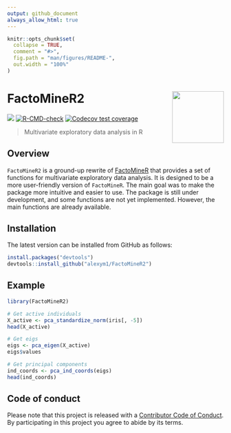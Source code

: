 ---
output: github_document
always_allow_html: true
---

<!-- README.md is generated from README.Rmd. Please edit that file -->

```{r, include = FALSE}
knitr::opts_chunk$set(
  collapse = TRUE,
  comment = "#>",
  fig.path = "man/figures/README-",
  out.width = "100%"
)
```

# FactoMineR2 <a href=#><img src='man/figures/sticker.png' align="right" width="120" /></a>

<!-- badges: start -->
![](https://img.shields.io/badge/github%20version-0.5.0-orange.svg)
[![R-CMD-check](https://github.com/alexym1/FactoMineR2/actions/workflows/R-CMD-check.yaml/badge.svg)](https://github.com/alexym1/FactoMineR2/actions/workflows/R-CMD-check.yaml)
[![Codecov test coverage](https://codecov.io/gh/alexym1/FactoMineR2/branch/master/graph/badge.svg)](https://app.codecov.io/gh/alexym1/FactoMineR2?branch=master)
<!-- badges: end -->

> Multivariate exploratory data analysis in R


## Overview
`FactoMineR2` is a ground-up rewrite of [FactoMineR](https://github.com/husson/FactoMineR/tree/master) that provides a set of functions for multivariate exploratory data analysis. It is designed to be a more user-friendly version of `FactoMineR`. The main goal was to make the package more intuitive and easier to use. The package is still under development, and some functions are not yet implemented. However, the main functions are already available.


## Installation

The latest version can be installed from GitHub as follows: 

```{r eval = FALSE}
install.packages("devtools")
devtools::install_github("alexym1/FactoMineR2")
```

## Example

```{r, message = FALSE, warning = FALSE}
library(FactoMineR2)

# Get active individuals
X_active <- pca_standardize_norm(iris[, -5])
head(X_active)
```

```{r, message = FALSE, warning = FALSE}
# Get eigs
eigs <- pca_eigen(X_active)
eigs$values
```

```{r, message = FALSE, warning = FALSE}
# Get principal components
ind_coords <- pca_ind_coords(eigs)
head(ind_coords)
```


## Code of conduct

Please note that this project is released with a [Contributor Code of Conduct](https://alexym1.github.io/FactoMineR2/CONTRIBUTING.html). By participating in this project you agree to abide by its terms.
